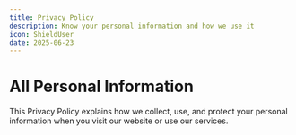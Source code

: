 ```yaml
---
title: Privacy Policy
description: Know your personal information and how we use it
icon: ShieldUser
date: 2025-06-23
---
```


# All Personal Information
This Privacy Policy explains how we collect, use, and protect your personal information when you visit our website or use our services.